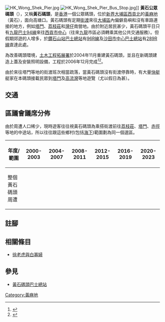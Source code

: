 [[File:HK_Wong_Shek_Pier.jpg|thumb]]
[[File:HK_Wong_Shek_Pier_Bus_Stop.jpg|thumb]]]]
'''黃石公眾碼頭'''（{{lang-en|Wong Shek Pier}}），又稱'''黃石碼頭'''，是[[香港|香港]]一個公眾碼頭，位於[[新界|新界]][[大埔區|大埔區]][[西貢北|西貢北]]的[[黃麻地|黃麻地]]（黃石），面向高塘口。黃石碼頭有定期[[街渡|街渡]]來往[[大埔區|大埔區]]內偏僻島嶼和沒有車路連接的地方，例如[[塔門|塔門]]、[[荔枝莊|荔枝莊]]和[[灣仔_(西貢)|灣仔]]南營地。由於附近居民甚少，黃石碼頭平日只有[[九龍巴士94線|九龍巴士94線]]來往[[西貢公共運輸交匯處|西貢市中心]]（往來[[九龍|九龍]]市區必須轉乘其他公共交通服務）。但假期郊遊的人增多，於[[鑽石山站公共運輸交匯處|鑽石山站巴士總站]]有[[九龍巴士96R線|96R線]]及[[沙田市中心巴士總站|沙田市中心巴士總站]]有[[九龍巴士289R線|289R線]]直達此處。

為改善碼頭環境，[[土木工程拓展署|土木工程拓展署]]於2004年11月重建黃石碼頭，並且在新碼頭建造上蓋及安裝照明設備，工程於2006年12月完成<ref>{{web reference|URL=http://www.gld.gov.hk/egazette/pdf/20030744/cgn200307447777.pdf|title=大埔西貢北區黃石公眾碼頭重建工程|work=香港特別行政區政府憲報|year=2010年|date=1月21日}}</ref><ref>{{web reference|URL=http://www.cedd.gov.hk/tc/projects/major/ceo/c0039ae5048tf.htm|title=沙頭角、黃石及高流灣公眾碼頭重建工程|work=土木工程拓展署|year=2010年|date=1月27日}}</ref>。

由於來往塔門等地的街渡班次相當疏落，當黃石碼頭沒有街渡停靠時，有大量[[馬達快艇|快艇]]艇家在本碼頭接載民眾到[[塔門|塔門]]及[[高流灣|高流灣]]等地遊覽（尤以假日為甚）。

==交通==
{{九龍新界巴士簡單列表|94|96R|289R|R94}}

==區議會議席分佈==
由於周遭人口稀少，現時遊客往往視黃石碼頭為乘搭街渡前往[[荔枝莊|荔枝莊]]、[[塔門|塔門]]、[[赤徑|赤徑]]等地的中途站，所以往往跟這些鄉村(包括[[海下|海下]])範圍劃為同一個選區。

{| class=wikitable
!年度/範圍!!2000-2003!!2004-2007!!2008-2011!!2012-2015!!2016-2019!!2020-2023
|-
|整個黃石碼頭周遭||colspan=6|{{centre|[[西貢北_(選區)|西貢北]]選區}}
|}

==註腳==
<references />

==相關條目==
*[[徐老虎與白寡婦|徐老虎與白寡婦]]

==參見==
*[[黃石碼頭巴士總站|黃石碼頭巴士總站]]

{{HK-trans-stub}}
{{大埔區}}{{香港公眾碼頭}}
[[Category:黃麻地|Category:黃麻地]]